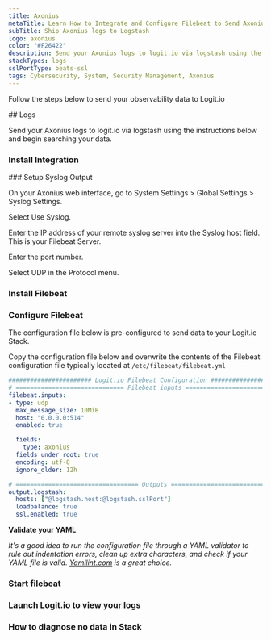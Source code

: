 ```yaml
---
title: Axonius
metaTitle: Learn How to Integrate and Configure Filebeat to Send Axonius Logs
subTitle: Ship Axonius logs to Logstash
logo: axonius
color: "#F26422"
description: Send your Axonius logs to logit.io via logstash using the instructions below and begin searching your data
stackTypes: logs
sslPortType: beats-ssl
tags: Cybersecurity, System, Security Management, Axonius
---
```


Follow the steps below to send your observability data to Logit.io

<Steps>
  ## Logs

  Send your Axonius logs to logit.io via logstash using the instructions below and begin searching your data.
  
  ### Install Integration
  <InstallIntegration/>
  ### Setup Syslog Output

  On your Axonius web interface, go to System Settings > Global Settings > Syslog Settings.

  Select Use Syslog.

  Enter the IP address of your remote syslog server into the Syslog host field. This is your Filebeat Server.

  Enter the port number.

  Select UDP in the Protocol menu.

  ### Install Filebeat

  <InstallFilebeat />

  ### Configure Filebeat

  The configuration file below is pre-configured to send data to your Logit.io Stack.
          
  Copy the configuration file below and overwrite the contents of the Filebeat configuration file typically located at `/etc/filebeat/filebeat.yml`

  ```yml copy showLineNumbers /@logstash.host/ /@logstash.sslPort/
  ####################### Logit.io Filebeat Configuration ########################
  # ============================== Filebeat inputs ===============================
  filebeat.inputs:
  - type: udp
    max_message_size: 10MiB
    host: "0.0.0.0:514"
    enabled: true

    fields:
      type: axonius
    fields_under_root: true
    encoding: utf-8
    ignore_older: 12h

  # ================================== Outputs ===================================
  output.logstash:
    hosts: ["@logstash.host:@logstash.sslPort"]
    loadbalance: true
    ssl.enabled: true
  ```

  __Validate your YAML__

  _It's a good idea to run the configuration file through a YAML validator to rule out indentation errors, 
  clean up extra characters, and check if your YAML file is valid. [Yamllint.com](https://yamllint.com) is a great choice._

  ### Start filebeat
  
  <StartFilebeat />

  ### Launch Logit.io to view your logs
  <LaunchStack utmMedium="logs" utmCampaign="axonius" source="axonius" />


  ### How to diagnose no data in Stack

  <DiagnoseNoData />
</Steps>